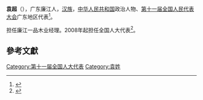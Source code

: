 '''袁超'''（{{bd|1964年||}}），广东廉江人，[[汉族|汉族]]，[[中华人民共和国|中华人民共和国]]政治人物、[[第十一届全国人民代表大会|第十一届全国人民代表大会]]广东地区代表<ref>{{cite web|author=新华网|title=第十一届全国人大代表|url=http://news.xinhuanet.com/ziliao/2008-03/03/content_7708230.htm?node=36628|publisher=新华网|accessdate=2014-01-07|archive-date=2014-01-10|archive-url=https://web.archive.org/web/20140110211415/http://news.xinhuanet.com/ziliao/2008-03/03/content_7708230.htm?node=36628|dead-url=no}}</ref>。

担任廉江一品木业经理。2008年起担任全国人大代表<ref>{{cite news|title=全国人大代表信息-袁超|url=http://210.82.31.1:8084/delegate/viewDelegate.action?dbid=111915|accessdate=2013-04-05|newspaper=全国人大网|archive-url=https://web.archive.org/web/20140522075202/http://www.npc.gov.cn/delegate/viewDelegate.action?dbid=111915|archive-date=2014-05-22|dead-url=yes}}</ref>。

==參考文獻==
{{reflist}}
[[Category:第十一届全国人大代表|Category:第十一届全国人大代表]]
[[Category:袁姓|Category:袁姓]]